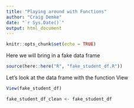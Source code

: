 ```yaml
---
title: "Playing around with Functions"
author: "Craig Demke"
date: "`r Sys.Date()`"
output: html_document
---
```


```r
knitr::opts_chunk$set(echo = TRUE)
```

Here we will bring in a fake data frame
```r
source(here::here("R", "fake_student_df.R"))
```

Let's look at the data frame with the function View
```r
View(fake_student_df)
```

```r
fake_student_df_clean <- fake_student_df
  
```

